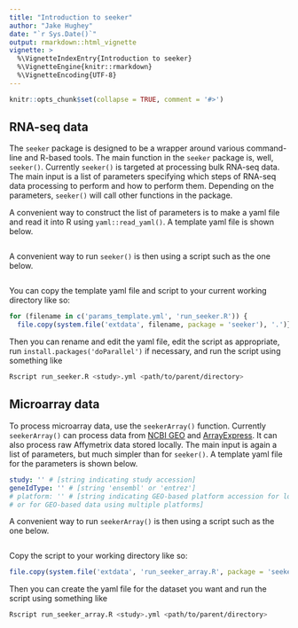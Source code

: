 ```yaml
---
title: "Introduction to seeker"
author: "Jake Hughey"
date: "`r Sys.Date()`"
output: rmarkdown::html_vignette
vignette: >
  %\VignetteIndexEntry{Introduction to seeker}
  %\VignetteEngine{knitr::rmarkdown}
  %\VignetteEncoding{UTF-8}
---
```


```r
knitr::opts_chunk$set(collapse = TRUE, comment = '#>')
```

## RNA-seq data

The `seeker` package is designed to be a wrapper around various command-line and R-based tools. The main function in the `seeker` package is, well, `seeker()`. Currently `seeker()` is targeted at processing bulk RNA-seq data. The main input is a list of parameters specifying which steps of RNA-seq data processing to perform and how to perform them. Depending on the parameters, `seeker()` will call other functions in the package.

A convenient way to construct the list of parameters is to make a yaml file and read it into R using `yaml::read_yaml()`. A template yaml file is shown below.

```r
```

A convenient way to run `seeker()` is then using a script such as the one below.

```r
```

You can copy the template yaml file and script to your current working directory like so:

```r
for (filename in c('params_template.yml', 'run_seeker.R')) {
  file.copy(system.file('extdata', filename, package = 'seeker'), '.')}
```

Then you can rename and edit the yaml file, edit the script as appropriate, run `install.packages('doParallel')` if necessary, and run the script using something like

```sh
Rscript run_seeker.R <study>.yml <path/to/parent/directory>
```

## Microarray data

To process microarray data, use the `seekerArray()` function. Currently `seekerArray()` can process data from [NCBI GEO](https://www.ncbi.nlm.nih.gov/geo/) and [ArrayExpress](https://www.ebi.ac.uk/arrayexpress/). It can also process raw Affymetrix data stored locally. The main input is again a list of parameters, but much simpler than for `seeker()`. A template yaml file for the parameters is shown below.

```yaml
study: '' # [string indicating study accession]
geneIdType: '' # [string 'ensembl' or 'entrez']
# platform: '' # [string indicating GEO-based platform accession for local data
# or for GEO-based data using multiple platforms]
```

A convenient way to run `seekerArray()` is then using a script such as the one below.

```r
```

Copy the script to your working directory like so:

```r
file.copy(system.file('extdata', 'run_seeker_array.R', package = 'seeker'), '.')
```

Then you can create the yaml file for the dataset you want and run the script using something like

```sh
Rscript run_seeker_array.R <study>.yml <path/to/parent/directory>
```
